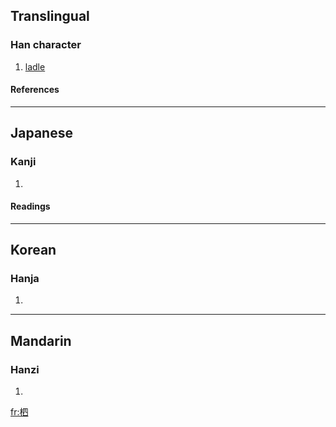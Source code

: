 ==Translingual==
===Han character===
{{Han char|rn=75|rad=木|as=05|sn=9|four=5690<sub>0</sub>|canj=木田金 (DWC)}}
# [[ladle]]
====References====
{{Han ref|kx=0521.080|dkj=14666|dj=0909.050|hdz=21184.040|uh=67F6|ud=26614|bh=CF4E|bd=53070}}

----
==Japanese==
===Kanji===
{{ja-kanji|grade=|rs=木05}}
# {{defn|Japanese}} 
====Readings====
{{ja-readings|on=[[し]] (shi)|kun=[[さじ]] (saji)}}

----
==Korean==
===Hanja===
{{ko-hanja|hangeul=사|eumhun=|rv=sa|mr=sa|y=sa}}
# {{defn|Korean}}

----
==Mandarin==
===Hanzi===
{{cmn-hanzi|pin=[[sì]] ([[si4]]), [[zhā]] ([[zha1]])|wg=ssu<sup>4</sup>, cha<sup>1</sup>}}
# {{defn|Mandarin}}

[[fr:柶]]